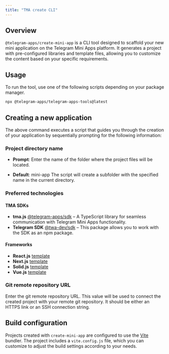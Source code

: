 ```yaml
---
title: "TMA create CLI"
---
```


## Overview

`@telegram-apps/create-mini-app` is a CLI tool designed to scaffold your new
mini application on the Telegram Mini Apps platform. It generates a project with pre-configured libraries and template files,
allowing you to customize the content based on your specific requirements.

## Usage

To run the tool, use one of the following scripts depending on your package manager.

```bash npm icon="npm"
npx @telegram-apps/telegram-apps-tools@latest
```

## Creating a new application

The above command executes a script that guides you through the creation of
your application by sequentially prompting for the following information:

### Project directory name

- **Prompt**: Enter the name of the folder where the project files will be located.

- **Default**: mini-app
  The script will create a subfolder with the specified name in the current directory.

### Preferred technologies

#### TMA SDKs

- **tma.js** [@telegram-apps/sdk](https://www.npmjs.com/package/@telegram-apps/sdk) – A TypeScript library for seamless communication with Telegram Mini Apps functionality.
- **Telegram SDK** [@twa-dev/sdk](https://www.npmjs.com/package/@twa-dev/sdk) – This package allows you to work with the SDK as an npm package.

#### Frameworks
 - **React.js** [template](https://github.com/Telegram-Mini-Apps/reactjs-template)
 - **Next.js** [template](https://github.com/Telegram-Mini-Apps/nextjs-template)
 - **Solid.js** [template](https://github.com/Telegram-Mini-Apps/solidjs-js-template)
 - **Vue.js** [template](https://github.com/Telegram-Mini-Apps/vuejs-template)

### Git remote repository URL

Enter the git remote repository URL. This value will be used to connect the created project with your
remote git repository. It should be either an HTTPS link or an SSH connection string.

## Build configuration

Projects created with `create-mini-app` are configured to use the [Vite](https://vite.dev/) bundler. The project includes a `vite.config.js` file,
which you can customize to adjust the build settings according to your needs.
